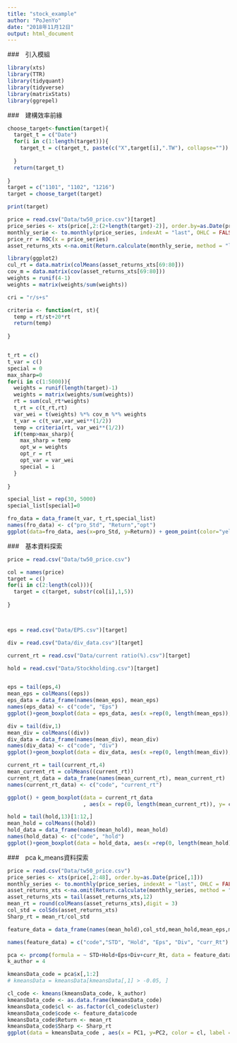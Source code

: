 ```yaml
---
title: "stock_example"
author: "PoJenYo"
date: "2018年11月12日"
output: html_document
---
```


###　引入模組

```r
library(xts)
library(TTR)
library(tidyquant)
library(tidyverse)
library(matrixStats)
library(ggrepel)
```


###　建構效率前緣

```r
choose_target<-function(target){
  target_t = c("Date")
  for(i in c(1:length(target))){
    target_t = c(target_t, paste(c("X",target[i],".TW"), collapse=""))
    
  }
  return(target_t)
  
}
target = c("1101", "1102", "1216")
target = choose_target(target)

print(target)

price = read.csv("Data/tw50_price.csv")[target]
price_series <- xts(price[,2:(2+length(target)-2)], order.by=as.Date(price[,1]))
monthly_serie <- to.monthly(price_series, indexAt = "last", OHLC = FALSE)
price_rr = ROC(x = price_series)
asset_returns_xts <-na.omit(Return.calculate(monthly_serie, method = "log"))
```

```r
library(ggplot2)
cul_rt = data.matrix(colMeans(asset_returns_xts[69:80]))
cov_m = data.matrix(cov(asset_returns_xts[69:80]))
weights = runif(4-1)
weights = matrix(weights/sum(weights))

```


```r
cri = "r/s+s"

criteria <- function(rt, st){
  temp = rt/st+20*rt
  return(temp)
  
}



```

```r
t_rt = c()
t_var = c()
special = 0
max_sharp=0
for(i in c(1:5000)){
  weights = runif(length(target)-1)
  weights = matrix(weights/sum(weights))
  rt = sum(cul_rt*weights)
  t_rt = c(t_rt,rt)
  var_wei = t(weights) %*% cov_m %*% weights
  t_var = c(t_var,var_wei**(1/2))
  temp = criteria(rt, var_wei**(1/2))
  if(temp>max_sharp){
    max_sharp = temp
    opt_w = weights
    opt_r = rt
    opt_var = var_wei
    special = i
  }
  
}

special_list = rep(30, 5000)
special_list[special]=0

fro_data = data_frame(t_var, t_rt,special_list)
names(fro_data) <- c("pro_Std", "Return","opt")
ggplot(data=fro_data, aes(x=pro_Std, y=Return)) + geom_point(color="yellow")+geom_point(data=fro_data[special, ], aes(x=pro_Std, y=Return), colour="red", size=3)

```


###　基本資料探索

```r
price = read.csv("Data/tw50_price.csv")

col = names(price)
target = c()
for(i in c(2:length(col))){
  target = c(target, substr(col[i],1,5))
  
}



eps = read.csv("Data/EPS.csv")[target]

div = read.csv("Data/div_data.csv")[target]

current_rt = read.csv("Data/current ratio(%).csv")[target]

hold = read.csv("Data/Stockholding.csv")[target]



```




```r
eps = tail(eps,4)
mean_eps = colMeans((eps))
eps_data = data_frame(names(mean_eps), mean_eps)
names(eps_data) <- c("code", "Eps")
ggplot()+geom_boxplot(data = eps_data, aes(x =rep(0, length(mean_eps)),y=Eps),outlier.shape = NA)+scale_y_continuous(limits = quantile(eps_data$Eps, c(0.2, 0.8)))
```

```r
div = tail(div,1)
mean_div = colMeans((div))
div_data = data_frame(names(mean_div), mean_div)
names(div_data) <- c("code", "div")
ggplot()+geom_boxplot(data = div_data, aes(x =rep(0, length(mean_div)),y=div),outlier.shape = NA)+scale_y_continuous(limits = quantile(div_data$div, c(0.2, 0.8)))


```
```r
current_rt = tail(current_rt,4)
mean_current_rt = colMeans((current_rt))
current_rt_data = data_frame(names(mean_current_rt), mean_current_rt)
names(current_rt_data) <- c("code", "current_rt")

ggplot() + geom_boxplot(data = current_rt_data
                        , aes(x = rep(0, length(mean_current_rt)), y= current_rt),outlier.shape = NA)+scale_y_continuous(limits = quantile(current_rt_data$current_rt, c(0.3, 0.7)))


```

```r
hold = tail(hold,13)[1:12,]
mean_hold = colMeans((hold))
hold_data = data_frame(names(mean_hold), mean_hold)
names(hold_data) <- c("code", "hold")
ggplot()+geom_boxplot(data = hold_data, aes(x =rep(0, length(mean_hold)),y=hold))#,outlier.shape = NA)+scale_y_continuous(limits = quantile(hold_data$hold, c(0.2, 0.8)))


```

###　pca k_means資料探索


```r
price = read.csv("Data/tw50_price.csv")
price_series <- xts(price[,2:48], order.by=as.Date(price[,1]))
monthly_series <- to.monthly(price_series, indexAt = "last", OHLC = FALSE)
asset_returns_xts <-na.omit(Return.calculate(monthly_series, method = "log"))
asset_returns_xts = tail(asset_returns_xts,12)
mean_rt = round(colMeans(asset_returns_xts),digit = 3)
col_std = colSds(asset_returns_xts)
Sharp_rt = mean_rt/col_std

feature_data = data_frame(names(mean_hold),col_std,mean_hold,mean_eps,mean_div,mean_current_rt)

names(feature_data) = c("code","STD", "Hold", "Eps", "Div", "curr_Rt")

pca <- prcomp(formula = ~ STD+Hold+Eps+Div+curr_Rt, data = feature_data,scale = TRUE)   
k_author = 4

kmeansData_code = pca$x[,1:2]
# kmeansData = kmeansData[kmeansData[,1] > -0.05, ]

cl_code <- kmeans(kmeansData_code, k_author)
kmeansData_code <- as.data.frame(kmeansData_code) 
kmeansData_code$cl <- as.factor(cl_code$cluster)
kmeansData_code$code <- feature_data$code
kmeansData_code$Return <- mean_rt
kmeansData_code$Sharp <- Sharp_rt
ggplot(data = kmeansData_code , aes(x = PC1, y=PC2, color = cl, label = Return)) + geom_point()+geom_point(data = kmeansData_code[kmeansData_code["code"]=="X2330",],aes(x = PC1, y=PC2), color = "red",size = 3)
                                                                                                

```

